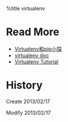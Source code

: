 %title virtualenv

= Read More =
* [[http://mengzhuo.org/blog/virtualenv%E5%92%8Cpip%E5%B0%8F%E6%8E%A2.html|Virtualenv和pip小探]]
* [[https://virtualenv-chinese-docs.readthedocs.org/en/latest/|virtualenv doc]]
* [[http://simononsoftware.com/virtualenv-tutorial/|Virtualenv Tutorial]]


= History =
Create 2013/02/17

Modify 2013/02/17
